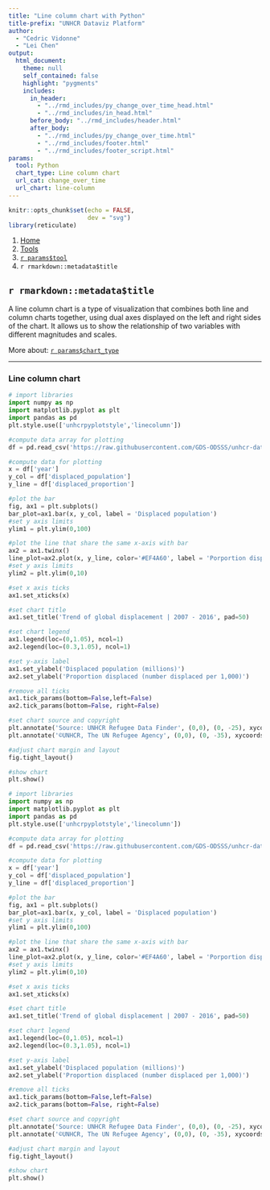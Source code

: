 ```yaml
---
title: "Line column chart with Python"
title-prefix: "UNHCR Dataviz Platform"
author:
  - "Cedric Vidonne"
  - "Lei Chen"
output:
  html_document:
    theme: null
    self_contained: false
    highlight: "pygments"
    includes:
      in_header:
        - "../rmd_includes/py_change_over_time_head.html"
        - "../rmd_includes/in_head.html"
      before_body: "../rmd_includes/header.html"
      after_body:
        - "../rmd_includes/py_change_over_time.html"
        - "../rmd_includes/footer.html"
        - "../rmd_includes/footer_script.html"
params:
  tool: Python
  chart_type: Line column chart
  url_cat: change_over_time
  url_chart: line-column
---
```


```r
knitr::opts_chunk$set(echo = FALSE,
                      dev = "svg")
library(reticulate)
```

<main id="tools" class="container py-5">

<!-- Breadcrumb is filled automatically with the text from Title and Tool parameter in YAML --> 
<nav aria-label="breadcrumb">
    <ol class="breadcrumb">
        <li class="breadcrumb-item"><a href="../../">Home</a></li>
        <li class="breadcrumb-item"><a href="../">Tools</a></li>
        <li class="breadcrumb-item"><a href="../`r tolower(params$tool)`/">`r params$tool`</a></li>
        <li class="breadcrumb-item active" aria-current="page">`r rmarkdown::metadata$title`</li>
    </ol>
</nav>

<!-- Intro header --> 
<div class="my-5 text-center">

## `r rmarkdown::metadata$title`

<div class="row justify-content-center">
<div class="col-lg-8">

<!-- Only text to change below, the rest comes from the YAML --> 
A line column chart is a type of visualization that combines both line and column charts together, using dual axes displayed on the left and right sides of the chart. It allows us to show the relationship of two variables with different magnitudes and scales.

More about: <a href="../../chart_gallery/`r params$url_cat`.html#`r params$url_chart`">`r params$chart_type`</a>

</div>
</div>
</div>


----

<!-- Beginning of section, should be preceded by hr (----) --> 
<section class="my-5">

### Line column chart

<div class="row">

<!-- First column for large screen --> 
<div class="col-lg-6">

```python
# import libraries
import numpy as np
import matplotlib.pyplot as plt
import pandas as pd
plt.style.use(['unhcrpyplotstyle','linecolumn'])

#compute data array for plotting
df = pd.read_csv('https://raw.githubusercontent.com/GDS-ODSSS/unhcr-dataviz-platform/master/data/change_over_time/line_column.csv')

#compute data for plotting
x = df['year']
y_col = df['displaced_population']
y_line = df['displaced_proportion']

#plot the bar
fig, ax1 = plt.subplots()
bar_plot=ax1.bar(x, y_col, label = 'Displaced population')
#set y axis limits
ylim1 = plt.ylim(0,100)

#plot the line that share the same x-axis with bar
ax2 = ax1.twinx()
line_plot=ax2.plot(x, y_line, color='#EF4A60', label = 'Porportion displaced')
#set y axis limits
ylim2 = plt.ylim(0,10)

#set x axis ticks
ax1.set_xticks(x)

#set chart title
ax1.set_title('Trend of global displacement | 2007 - 2016', pad=50)

#set chart legend
ax1.legend(loc=(0,1.05), ncol=1)
ax2.legend(loc=(0.3,1.05), ncol=1)

#set y-axis label
ax1.set_ylabel('Displaced population (millions)')
ax2.set_ylabel('Proportion displaced (number displaced per 1,000)')

#remove all ticks
ax1.tick_params(bottom=False,left=False)
ax2.tick_params(bottom=False, right=False)

#set chart source and copyright
plt.annotate('Source: UNHCR Refugee Data Finder', (0,0), (0, -25), xycoords='axes fraction', textcoords='offset points', va='top', color = '#666666', fontsize=9)
plt.annotate('©UNHCR, The UN Refugee Agency', (0,0), (0, -35), xycoords='axes fraction', textcoords='offset points', va='top', color = '#666666', fontsize=9)

#adjust chart margin and layout
fig.tight_layout()

#show chart
plt.show()
```

</div>
<!-- End First column --->

<!-- Second column for large screen --> 
<div class="col-lg-6">



```python
# import libraries
import numpy as np
import matplotlib.pyplot as plt
import pandas as pd
plt.style.use(['unhcrpyplotstyle','linecolumn'])

#compute data array for plotting
df = pd.read_csv('https://raw.githubusercontent.com/GDS-ODSSS/unhcr-dataviz-platform/master/data/change_over_time/line_column.csv')

#compute data for plotting
x = df['year']
y_col = df['displaced_population']
y_line = df['displaced_proportion']

#plot the bar
fig, ax1 = plt.subplots()
bar_plot=ax1.bar(x, y_col, label = 'Displaced population')
#set y axis limits
ylim1 = plt.ylim(0,100)

#plot the line that share the same x-axis with bar
ax2 = ax1.twinx()
line_plot=ax2.plot(x, y_line, color='#EF4A60', label = 'Porportion displaced')
#set y axis limits
ylim2 = plt.ylim(0,10)

#set x axis ticks
ax1.set_xticks(x)

#set chart title
ax1.set_title('Trend of global displacement | 2007 - 2016', pad=50)

#set chart legend
ax1.legend(loc=(0,1.05), ncol=1)
ax2.legend(loc=(0.3,1.05), ncol=1)

#set y-axis label
ax1.set_ylabel('Displaced population (millions)')
ax2.set_ylabel('Proportion displaced (number displaced per 1,000)')

#remove all ticks
ax1.tick_params(bottom=False,left=False)
ax2.tick_params(bottom=False, right=False)

#set chart source and copyright
plt.annotate('Source: UNHCR Refugee Data Finder', (0,0), (0, -25), xycoords='axes fraction', textcoords='offset points', va='top', color = '#666666', fontsize=9)
plt.annotate('©UNHCR, The UN Refugee Agency', (0,0), (0, -35), xycoords='axes fraction', textcoords='offset points', va='top', color = '#666666', fontsize=9)

#adjust chart margin and layout
fig.tight_layout()

#show chart
plt.show()
```


</div>
<!-- End Second column --->

</div>
</section>
<!-- End of section --->


</main>
